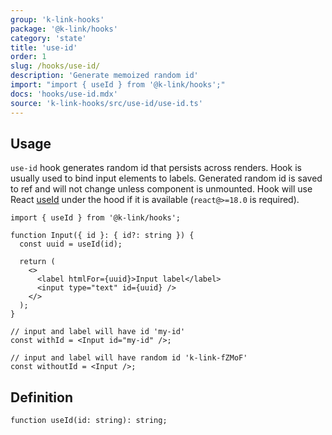 ```yaml
---
group: 'k-link-hooks'
package: '@k-link/hooks'
category: 'state'
title: 'use-id'
order: 1
slug: /hooks/use-id/
description: 'Generate memoized random id'
import: "import { useId } from '@k-link/hooks';"
docs: 'hooks/use-id.mdx'
source: 'k-link-hooks/src/use-id/use-id.ts'
---
```


## Usage

`use-id` hook generates random id that persists across renders.
Hook is usually used to bind input elements to labels.
Generated random id is saved to ref and will not change unless component is unmounted.
Hook will use React [useId](https://reactjs.org/docs/hooks-reference.html#useid) under the hood
if it is available (`react@>=18.0` is required).

```tsx
import { useId } from '@k-link/hooks';

function Input({ id }: { id?: string }) {
  const uuid = useId(id);

  return (
    <>
      <label htmlFor={uuid}>Input label</label>
      <input type="text" id={uuid} />
    </>
  );
}

// input and label will have id 'my-id'
const withId = <Input id="my-id" />;

// input and label will have random id 'k-link-fZMoF'
const withoutId = <Input />;
```

## Definition

```tsx
function useId(id: string): string;
```
